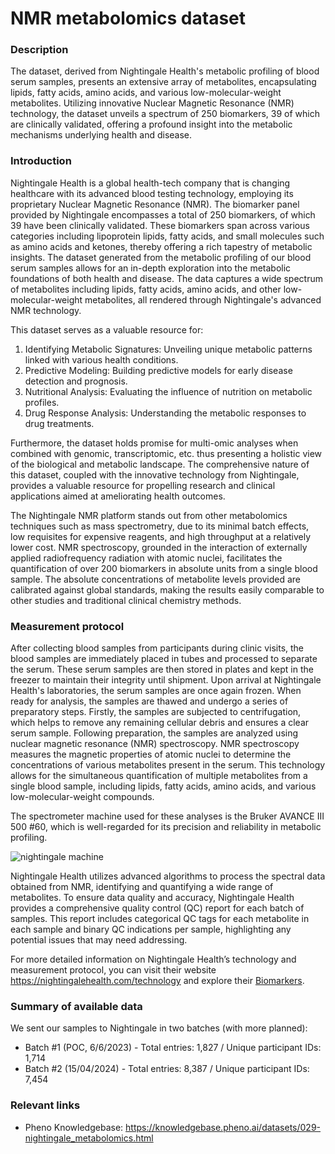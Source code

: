 # NMR metabolomics dataset

### Description
The dataset, derived from Nightingale Health's metabolic profiling of blood serum samples, presents an extensive array of metabolites, encapsulating lipids, fatty acids, amino acids, and various low-molecular-weight metabolites. Utilizing innovative Nuclear Magnetic Resonance (NMR) technology, the dataset unveils a spectrum of 250 biomarkers, 39 of which are clinically validated, offering a profound insight into the metabolic mechanisms underlying health and disease.

### Introduction
Nightingale Health is a global health-tech company that is changing healthcare with its advanced blood testing technology, employing its proprietary Nuclear Magnetic Resonance (NMR). The biomarker panel provided by Nightingale encompasses a total of 250 biomarkers, of which 39 have been clinically validated. These biomarkers span across various categories including lipoprotein lipids, fatty acids, and small molecules such as amino acids and ketones, thereby offering a rich tapestry of metabolic insights.
The dataset generated from the metabolic profiling of our blood serum samples allows for an in-depth exploration into the metabolic foundations of both health and disease.
The data captures a wide spectrum of metabolites including lipids, fatty acids, amino acids, and other low-molecular-weight metabolites, all rendered through Nightingale's advanced NMR technology. 

This dataset serves as a valuable resource for:
1. Identifying Metabolic Signatures: Unveiling unique metabolic patterns linked with various health conditions.
2. Predictive Modeling: Building predictive models for early disease detection and prognosis.
3. Nutritional Analysis: Evaluating the influence of nutrition on metabolic profiles.
4. Drug Response Analysis: Understanding the metabolic responses to drug treatments.

Furthermore, the dataset holds promise for multi-omic analyses when combined with genomic, transcriptomic, etc. thus presenting a holistic view of the biological and metabolic landscape. The comprehensive nature of this dataset, coupled with the innovative technology from Nightingale, provides a valuable resource for propelling research and clinical applications aimed at ameliorating health outcomes.

The Nightingale NMR platform stands out from other metabolomics techniques such as mass spectrometry, due to its minimal batch effects, low requisites for expensive reagents, and high throughput at a relatively lower cost. NMR spectroscopy, grounded in the interaction of externally applied radiofrequency radiation with atomic nuclei, facilitates the quantification of over 200 biomarkers in absolute units from a single blood sample. The absolute concentrations of metabolite levels provided are calibrated against global standards, making the results easily comparable to other studies and traditional clinical chemistry methods.

### Measurement protocol
After collecting blood samples from participants during clinic visits, the blood samples are immediately placed in tubes and processed to separate the serum. These serum samples are then stored in plates and kept in the freezer to maintain their integrity until shipment.
Upon arrival at Nightingale Health's laboratories, the serum samples are once again frozen. When ready for analysis, the samples are thawed and undergo a series of preparatory steps.
Firstly, the samples are subjected to centrifugation, which helps to remove any remaining cellular debris and ensures a clear serum sample. 
Following preparation, the samples are analyzed using nuclear magnetic resonance (NMR) spectroscopy. NMR spectroscopy measures the magnetic properties of atomic nuclei to determine the concentrations of various metabolites present in the serum. This technology allows for the simultaneous quantification of multiple metabolites from a single blood sample, including lipids, fatty acids, amino acids, and various low-molecular-weight compounds.

The spectrometer machine used for these analyses is the Bruker AVANCE III 500 #60, which is well-regarded for its precision and reliability in metabolic profiling.

![nightingale machine](/md/folders/29/nightingale_machine.png)

Nightingale Health utilizes advanced algorithms to process the spectral data obtained from NMR, identifying and quantifying a wide range of metabolites. 
To ensure data quality and accuracy, Nightingale Health provides a comprehensive quality control (QC) report for each batch of samples. This report includes categorical QC tags for each metabolite in each sample and binary QC indications per sample, highlighting any potential issues that may need addressing.

For more detailed information on Nightingale Health’s technology and measurement protocol, you can visit their website https://nightingalehealth.com/technology and explore their [Biomarkers](https://research.nightingalehealth.com/biomarkers).

### Summary of available data
We sent our samples to Nightingale in two batches (with more planned):
* Batch #1 (POC, 6/6/2023) - Total entries: 1,827 / Unique participant IDs: 1,714
* Batch #2 (15/04/2024) - Total entries: 8,387 / Unique participant IDs: 7,454

### Relevant links
* Pheno Knowledgebase: https://knowledgebase.pheno.ai/datasets/029-nightingale_metabolomics.html

